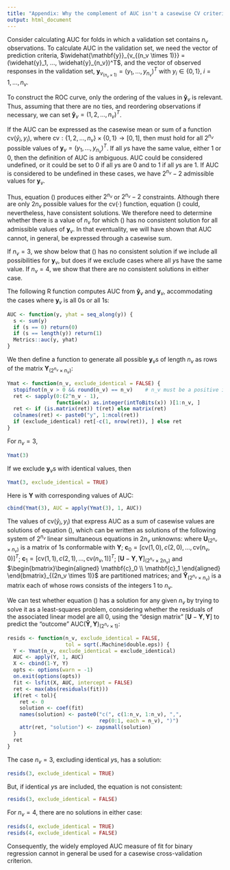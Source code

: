 ```yaml
---
title: "Appendix: Why the complement of AUC isn't a casewise CV criterion"
output: html_document
---
```


Consider calculating AUC for folds in which a validation set contains $n_v$ observations. To calculate AUC in the validation set, we need the vector of prediction criteria, $\widehat{\mathbf{y}}_{v_{(n_v \times 1)}} = (\widehat{y}_1, ..., \widehat{y}_{n_v})^T$, and the vector of observed responses in the validation set, $\mathbf{y}_{v_{(n_v \times 1)}} = (y_1, \ldots, y_{n_v})^T$ with $y_i \in \{0,1\}, \; i = 1, \ldots, n_v$.

To construct the ROC curve, only the ordering of the values in 
$\mathbf{\widehat{y}}_v$ is relevant. Thus, assuming that there are no ties, and reordering observations if necessary, we can set 
$\mathbf{\widehat{y}}_v = (1, 2, \ldots, n_v)^T$.

If the AUC can be expressed as the casewise mean or sum of a function $\mathrm{cv}(\widehat{y}_i,y_i)$, where $\mathrm{cv}: \{1,2,...,n_v\}\times\{0,1\} \rightarrow [0,1]$, then
\begin{equation}
\label{eq:cw}
\tag{1}
\sum_{i=1}^{n_v} \mathrm{cv}(\widehat{y}_i,y_i) = \mathrm{AUC}(\mathbf{\widehat{y}}_v,\mathbf{y}_v)
\end{equation}
must hold for all $2^{n_v}$ possible values of $\mathbf{y}_v = (y_1,...,y_{n_v})^T$. If all $y\mathrm{s}$ have the same value, either 1 or 0, then the definition of AUC is ambiguous. AUC could be considered undefined, or it could be set to 0 if all $y$s are 0 and to 1 if all $y$s are 1. If AUC is considered to be undefined in these cases, we have $2^{n_v} - 2$ admissible values for $\mathbf{y}_v$.

Thus, equation (\ref{eq:cw}) produces either $2^{n_v}$ or $2^{n_v}-2$ constraints. Although there are only $2n_v$ possible values for the $\mathrm{cv(\cdot)}$ function, equation (\ref{eq:cw}) could, nevertheless, have consistent solutions.  We therefore need to determine whether there is a value of $n_v$ for which (\ref{eq:cw}) has no consistent solution for all admissible values of $\mathbf{y}_v$. In that eventuality, we will have shown that AUC cannot, in general, be expressed through a casewise sum.

If $n_v=3$, we show below that (\ref{eq:cw}) has no consistent solution if we include all possibilities for $\mathbf{y}_v$, but does if we exclude cases where all $y$s have the same value. If $n_v=4$, we show that there are no consistent solutions in either case.

The following R function computes AUC from $\mathbf{\widehat{y}}_v$ and $\mathbf{y}_v$, accommodating the cases where $\mathbf{y}_v$ is all 0s or all 1s:

```r
AUC <- function(y, yhat = seq_along(y)) {
  s <- sum(y)
  if (s == 0) return(0)
  if (s == length(y)) return(1)
  Metrics::auc(y, yhat)
}
```

We then define a function to generate all possible $\mathbf{y}_v$s of length $n_v$ as rows of the matrix $\mathbf{Y}_{(2^{n_v} \times n_v)}$:

```r
Ymat <- function(n_v, exclude_identical = FALSE) {
  stopifnot(n_v > 0 && round(n_v) == n_v)    # n_v must be a positive integer
  ret <- sapply(0:(2^n_v - 1),
                function(x) as.integer(intToBits(x)) )[1:n_v, ]
  ret <- if (is.matrix(ret)) t(ret) else matrix(ret)
  colnames(ret) <- paste0("y", 1:ncol(ret))
  if (exclude_identical) ret[-c(1, nrow(ret)), ] else ret
}
```

For $n_v=3$,

```r
Ymat(3)
```

If we exclude $\mathbf{y}_v$s with identical values, then

```r
Ymat(3, exclude_identical = TRUE)
```

Here is $\mathbf{Y}$ with corresponding values of AUC:

```r
cbind(Ymat(3), AUC = apply(Ymat(3), 1, AUC))
```

The values of $\mathrm{cv}(\widehat{y}_i, y_i)$ that express AUC as a sum of casewise values are solutions of equation (\ref{eq:cw}), which can be written as solutions of the following system of $2^{n_v}$ linear simultaneous equations in $2n_v$ unknowns:
\begin{equation}
\label{eq:lin}
\tag{2}
(\mathbf{U} -\mathbf{Y}) \mathbf{c}_0 + \mathbf{Y} \mathbf{c}_1
=
[\mathbf{U} -\mathbf{Y}, \mathbf{Y}]
\begin{bmatrix}
\mathbf{c}_0 \\ \mathbf{c}_1
\end{bmatrix}
= \mathrm{AUC}(\mathbf{\widehat{Y}},\mathbf{Y})
\end{equation}
where $\mathbf{U}_{(2^{n_v} \times n_v)}$ is a matrix of 1s conformable with $\mathbf{Y}$; $\mathbf{c}_0 = [\mathrm{cv}(1,0), c(2,0), ..., \mathrm{cv}(n_v,0)]^T$; $\mathbf{c}_1 = [\mathrm{cv}(1,1), c(2,1), ..., \mathrm{cv}(n_v,1)]^T$; $[\mathbf{U} -\mathbf{Y}, \mathbf{Y}]_{(2^{n_v} \times 2n_v)}$ and
$\begin{bmatrix}\begin{aligned}
\mathbf{c}_0 \\ \mathbf{c}_1
\end{aligned}
\end{bmatrix}_{(2n_v \times 1)}$ 
are partitioned matrices; and $\mathbf{\widehat{Y}}_{(2^{n_v} \times n_v)}$ is a matrix each of whose rows consists of the integers 1 to $n_v$.

We can test whether equation (\ref{eq:lin}) has a solution for any given $n_v$ by trying to solve it as a least-squares problem, considering whether the residuals of the associated linear model are all 0, using the "design matrix" $[\mathbf{U} -\mathbf{Y}, \mathbf{Y}]$ to predict the "outcome"
$\mathrm{AUC}(\mathbf{\widehat{Y}},\mathbf{Y})_{(2^{n_v} \times 1)}$:

```r
resids <- function(n_v, exclude_identical = FALSE, 
                   tol = sqrt(.Machine$double.eps)) {
  Y <- Ymat(n_v, exclude_identical = exclude_identical)
  AUC <- apply(Y, 1, AUC)
  X <- cbind(1-Y, Y)
  opts <- options(warn = -1)
  on.exit(options(opts))
  fit <- lsfit(X, AUC, intercept = FALSE)
  ret <- max(abs(residuals(fit)))
  if(ret < tol){
    ret <- 0
    solution <- coef(fit)
    names(solution) <- paste0("c(", c(1:n_v, 1:n_v), ",", 
                              rep(0:1, each = n_v), ")")
    attr(ret, "solution") <- zapsmall(solution)
  }
  ret
}
```

The case $n_v=3$, excluding identical $y$s, has a solution:

```r
resids(3, exclude_identical = TRUE)
```

But, if identical $y$s are included, the equation is not consistent:

```r
resids(3, exclude_identical = FALSE)
```

For $n_v=4$, there are no solutions in either case:

```r
resids(4, exclude_identical = TRUE)
resids(4, exclude_identical = FALSE)
```

Consequently, the widely employed AUC measure of fit for binary regression cannot in general be used for a casewise cross-validation criterion.
